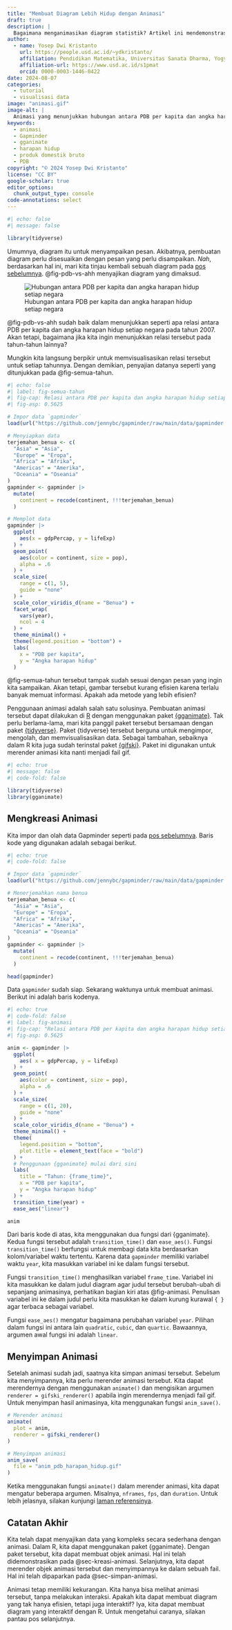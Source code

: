 ```yaml
---
title: "Membuat Diagram Lebih Hidup dengan Animasi"
draft: true
description: |
  Bagaimana menganimasikan diagram statistik? Artikel ini mendemonstrasikan bagaimana menggunakan paket {gganimate} untuk membuat animasi dalam penyajian data yang efisien dan menarik.
author:
  - name: Yosep Dwi Kristanto
    url: https://people.usd.ac.id/~ydkristanto/
    affiliation: Pendidikan Matematika, Universitas Sanata Dharma, Yogyakarta
    affiliation-url: https://www.usd.ac.id/s1pmat
    orcid: 0000-0003-1446-0422
date: 2024-08-07
categories:
  - tutorial
  - visualisasi data
image: "animasi.gif"
image-alt: |
  Animasi yang menunjukkan hubungan antara PDB per kapita dan angka harapan hidup setiap tahunnya.
keywords: 
  - animasi
  - Gapminder
  - gganimate
  - harapan hidup
  - produk domestik bruto
  - PDB
copyright: "© 2024 Yosep Dwi Kristanto"
license: "CC BY"
google-scholar: true
editor_options: 
  chunk_output_type: console
code-annotations: select
---
```


```r
#| echo: false
#| message: false

library(tidyverse)

```

Umumnya, diagram itu untuk menyampaikan pesan. Akibatnya, pembuatan diagram perlu disesuaikan dengan pesan yang perlu disampaikan. *Nah*, berdasarkan hal ini, mari kita tinjau kembali sebuah diagram pada [pos sebelumnya](/pos/2024-08-statistik-jendela-dunia/index.qmd). @fig-pdb-vs-ahh menyajikan diagram yang dimaksud.

![Hubungan antara PDB per kapita dan angka harapan hidup setiap negara](aset/pdb-vs-ahh.png){#fig-pdb-vs-ahh fig-align="center"}

@fig-pdb-vs-ahh sudah baik dalam menunjukkan seperti apa relasi antara PDB per kapita dan angka harapan hidup setiap negara pada tahun 2007. Akan tetapi, bagaimana jika kita ingin menunjukkan relasi tersebut pada tahun-tahun lainnya?

Mungkin kita langsung berpikir untuk memvisualisasikan relasi tersebut untuk setiap tahunnya. Dengan demikian, penyajian datanya seperti yang ditunjukkan pada @fig-semua-tahun.

```r
#| echo: false
#| label: fig-semua-tahun
#| fig-cap: Relasi antara PDB per kapita dan angka harapan hidup setiap negara mulai tahun 1952 sampai 2007
#| fig-asp: 0.5625

# Impor data `gapminder`
load(url("https://github.com/jennybc/gapminder/raw/main/data/gapminder.rdata"))

# Menyiapkan data
terjemahan_benua <- c(
  "Asia" = "Asia",
  "Europe" = "Eropa",
  "Africa" = "Afrika",
  "Americas" = "Amerika",
  "Oceania" = "Oseania"
)
gapminder <- gapminder |> 
  mutate(
    continent = recode(continent, !!!terjemahan_benua)
  )

# Memplot data
gapminder |> 
  ggplot(
    aes(x = gdpPercap, y = lifeExp)
  ) + 
  geom_point(
    aes(color = continent, size = pop),
    alpha = .6
  ) + 
  scale_size(
    range = c(1, 5),
    guide = "none"
  ) + 
  scale_color_viridis_d(name = "Benua") + 
  facet_wrap(
    vars(year),
    ncol = 4
  ) + 
  theme_minimal() + 
  theme(legend.position = "bottom") + 
  labs(
    x = "PDB per kapita",
    y = "Angka harapan hidup"
  )

```

@fig-semua-tahun tersebut tampak sudah sesuai dengan pesan yang ingin kita sampaikan. Akan tetapi, gambar tersebut kurang efisien karena terlalu banyak memuat informasi. Apakah ada metode yang lebih efisien?

Penggunaan animasi adalah salah satu solusinya. Pembuatan animasi tersebut dapat dilakukan di [R](https://www.R-project.org/){.external target="_blank"} dengan menggunakan paket [{gganimate}](https://CRAN.R-project.org/package=gganimate){.external target="_blank"}. Tak perlu berlama-lama, mari kita panggil paket tersebut bersamaan dengan paket [{tidyverse}](https://www.tidyverse.org/){.external target="_blank"}. Paket {tidyverse} tersebut berguna untuk mengimpor, mengolah, dan memvisualisasikan data. Sebagai tambahan, sebaiknya dalam R kita juga sudah terinstal paket [{gifski}](%7Bhttps://CRAN.R-project.org/package=gifski%7D){.external target="_blank"}. Paket ini digunakan untuk merender animasi kita nanti menjadi fail gif.

```r
#| echo: true
#| message: false
#| code-fold: false

library(tidyverse)
library(gganimate)

```

## Mengkreasi Animasi {#sec-kreasi-animasi}

Kita impor dan olah data Gapminder seperti pada [pos sebelumnya](/pos/2024-08-statistik-jendela-dunia/index.qmd). Baris kode yang digunakan adalah sebagai berikut.

```r
#| echo: true
#| code-fold: false

# Impor data `gapminder`
load(url("https://github.com/jennybc/gapminder/raw/main/data/gapminder.rdata"))

# Menerjemahkan nama benua
terjemahan_benua <- c(
  "Asia" = "Asia",
  "Europe" = "Eropa",
  "Africa" = "Afrika",
  "Americas" = "Amerika",
  "Oceania" = "Oseania"
)
gapminder <- gapminder |> 
  mutate(
    continent = recode(continent, !!!terjemahan_benua)
  )

head(gapminder)

```

Data `gapminder` sudah siap. Sekarang waktunya untuk membuat animasi. Berikut ini adalah baris kodenya.

```r
#| echo: true
#| code-fold: false
#| label: fig-animasi
#| fig-cap: "Relasi antara PDB per kapita dan angka harapan hidup setiap tahunnya, disajikan dengan animasi"
#| fig-asp: 0.5625

anim <- gapminder |> 
  ggplot(
    aes( x = gdpPercap, y = lifeExp)
  ) + 
  geom_point(
    aes(color = continent, size = pop),
    alpha = .6
  ) + 
  scale_size(
    range = c(1, 20),
    guide = "none"
  ) + 
  scale_color_viridis_d(name = "Benua") + 
  theme_minimal() + 
  theme(
    legend.position = "bottom",
    plot.title = element_text(face = "bold")
  ) + 
  # Penggunaan {gganimate} mulai dari sini
  labs(
    title = "Tahun: {frame_time}",
    x = "PDB per kapita",
    y = "Angka harapan hidup"
  ) + 
  transition_time(year) + 
  ease_aes("linear")

anim

```

Dari baris kode di atas, kita menggunakan dua fungsi dari {gganimate}. Kedua fungsi tersebut adalah `transition_time()` dan `ease_aes()`. Fungsi `transition_time()` berfungsi untuk membagi data kita berdasarkan kolom/variabel waktu tertentu. Karena data `gapminder` memiliki variabel waktu `year`, kita masukkan variabel ini ke dalam fungsi tersebut.

Fungsi `transition_time()` menghasilkan variabel `frame_time`. Variabel ini kita masukkan ke dalam judul diagram agar judul tersebut berubah-ubah di sepanjang animasinya, perhatikan bagian kiri atas @fig-animasi. Penulisan variabel ini ke dalam judul perlu kita masukkan ke dalam kurung kurawal `{ }` agar terbaca sebagai variabel.

Fungsi `ease_aes()` mengatur bagaimana perubahan variabel `year`. Pilihan dalam fungsi ini antara lain `quadratic`, `cubic`, dan `quartic`. Bawaannya, argumen awal fungsi ini adalah `linear`.

## Menyimpan Animasi {#sec-simpan-animasi}

Setelah animasi sudah jadi, saatnya kita simpan animasi tersebut. Sebelum kita menyimpannya, kita perlu merender animasi tersebut. Kita dapat merendernya dengan menggunakan `animate()` dan mengisikan argumen `renderer = gifski_renderer()` apabila ingin merendernya menjadi fail gif. Untuk menyimpan hasil animasinya, kita menggunakan fungsi `anim_save()`.

``` r
# Merender animasi
animate(
  plot = anim,
  renderer = gifski_renderer()
)

# Menyimpan animasi
anim_save(
  file = "anim_pdb_harapan_hidup.gif"
)
```

Ketika menggunakan fungsi `animate()` dalam merender animasi, kita dapat mengatur beberapa argumen. Misalnya, `nframes`, `fps`, dan `duration`. Untuk lebih jelasnya, silakan kunjungi [laman referensinya](https://gganimate.com/reference/animate.html){.external target="_blank"}.

## Catatan Akhir

Kita telah dapat menyajikan data yang kompleks secara sederhana dengan animasi. Dalam R, kita dapat menggunakan paket {gganimate}. Dengan paket tersebut, kita dapat membuat objek animasi. Hal ini telah didemonstrasikan pada @sec-kreasi-animasi. Selanjutnya, kita dapat merender objek animasi tersebut dan menyimpannya ke dalam sebuah fail. Hal ini telah dipaparkan pada @sec-simpan-animasi.

Animasi tetap memiliki kekurangan. Kita hanya bisa melihat animasi tersebut, tanpa melakukan interaksi. Apakah kita dapat membuat diagram yang tak hanya efisien, tetapi juga interaktif? Iya, kita dapat membuat diagram yang interaktif dengan R. Untuk mengetahui caranya, silakan pantau pos selanjutnya.
